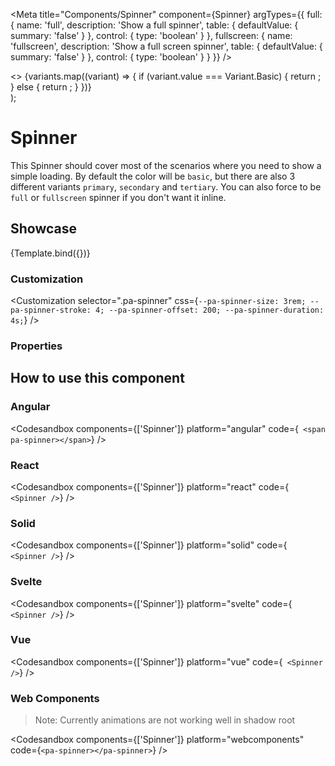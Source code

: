 
<Meta
  title="Components/Spinner"
  component={Spinner}
  argTypes={{
    full: {
      name: 'full',
      description: 'Show a full spinner',
      table: {
        defaultValue: { summary: 'false' }
      },
      control: {
        type: 'boolean'
      }
    },
    fullscreen: {
      name: 'fullscreen',
      description: 'Show a full screen spinner',
      table: {
        defaultValue: { summary: 'false' }
      },
      control: {
        type: 'boolean'
      }
    }
  }}
/>

  <div>
    <>
      {variants.map((variant) => {
        if (variant.value === Variant.Basic) {
          return <Spinner key={variant.key} {...args} variant={variant.value} />;
        } else {
          return <Spinner key={variant.key} variant={variant.value} />;
        }
      })}
    </>
  </div>
);

# Spinner

This Spinner should cover most of the scenarios where you need to show a simple loading.
By default the color will be `basic`, but there are also 3 different variants `primary`, `secondary` and `tertiary`.
You can also force to be `full` or `fullscreen` spinner if you don't want it inline.

## Showcase

<Canvas>
  <Story
    name="Default"
    args={{
      full: false,
      fullscreen: false
    }}
  >
    {Template.bind({})}
  </Story>
</Canvas>

### Customization

<Customization
  selector=".pa-spinner"
  css={`
    --pa-spinner-size: 3rem;
    --pa-spinner-stroke: 4;
    --pa-spinner-offset: 200;
    --pa-spinner-duration: 4s;
  `}
/>

### Properties

<ArgsTable story="Default" of={Spinner} />

## How to use this component

### Angular

<Codesandbox
  components={['Spinner']}
  platform="angular"
  code={`
    <span pa-spinner></span>`}
/>

### React

<Codesandbox
  components={['Spinner']}
  platform="react"
  code={`
  <Spinner />`}
/>

### Solid

<Codesandbox
  components={['Spinner']}
  platform="solid"
  code={`
  <Spinner />`}
/>

### Svelte

<Codesandbox
  components={['Spinner']}
  platform="svelte"
  code={`
  <Spinner />`}
/>

### Vue

<Codesandbox
  components={['Spinner']}
  platform="vue"
  code={`
  <Spinner />`}
/>

### Web Components

> Note: Currently animations are not working well in shadow root

<Codesandbox components={['Spinner']} platform="webcomponents" code={`<pa-spinner></pa-spinner>`} />
